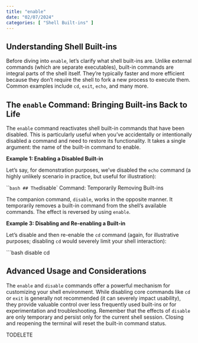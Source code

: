 ```yaml
---
title: "enable"
date: "02/07/2024"
categories: [ "Shell Built-ins" ]
---
```

## Understanding Shell Built-ins

Before diving into `enable`, let's clarify what shell built-ins are. Unlike external commands (which are separate executables), built-in commands are integral parts of the shell itself. They're typically faster and more efficient because they don't require the shell to fork a new process to execute them.  Common examples include `cd`, `exit`, `echo`, and many more.

## The `enable` Command: Bringing Built-ins Back to Life

The `enable` command reactivates shell built-in commands that have been disabled.  This is particularly useful when you've accidentally or intentionally disabled a command and need to restore its functionality.  It takes a single argument: the name of the built-in command to enable.

**Example 1: Enabling a Disabled Built-in**

Let's say, for demonstration purposes, we've disabled the `echo` command (a highly unlikely scenario in practice, but useful for illustration):

```bash
## The `disable` Command: Temporarily Removing Built-ins

The companion command, `disable`, works in the opposite manner.  It temporarily removes a built-in command from the shell's available commands.  The effect is reversed by using `enable`.

**Example 3: Disabling and Re-enabling a Built-in**

Let's disable and then re-enable the `cd` command (again, for illustrative purposes; disabling `cd` would severely limit your shell interaction):

```bash
disable cd

##  Advanced Usage and Considerations


The `enable` and `disable` commands offer a powerful mechanism for customizing your shell environment. While disabling core commands like `cd` or `exit` is generally not recommended (it can severely impact usability), they provide valuable control over less frequently used built-ins or for experimentation and troubleshooting. Remember that the effects of `disable` are only temporary and persist only for the current shell session.  Closing and reopening the terminal will reset the built-in command status.

TODELETE